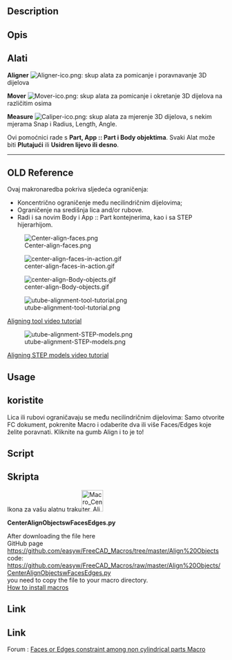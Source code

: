 <languages/>

{{VeryImportantMessage|Ovi su alati sada uključeni u [[Manipulator Workbench/hr|Manipulator Workbench]]. Instalirajte ovu radnu površinu za najnovija ažuriranja tih alata.}}

{{Macro/hr
|Name=Center Faces of Parts
|Translate=Središnja lica dijelova
|Icon=Macro_Center_Align_Objects_with_Faces_or_Edges.png
|Description=Ova makronaredba poravnava objekte preko ograničenja lica ili rubova. Ovi su alati sada uključeni u [https://github.com/easyw/Manipulator Manipulator Workbench]. Instalirajte ovu radnu površinu za najnovija ažuriranja tih alata.
|Author=easyw-fc
|Version=1.5.3
|Date=2017-10-01
|FCVersion=All
|Download=[https://www.freecad.org/wiki/images/e/ee/Macro_Center_Align_Objects_with_Faces_or_Edges.svg ToolBar Icon]<br/>[https://www.freecad.org/wiki/images/8/8b/Mover-ico.png Mover-ico]<br/>[https://www.freecad.org/wiki/images/e/ee/Caliper-ico.png Caliper-ico]
}}

<div lang="en" dir="ltr" class="mw-content-ltr">
==Description==
</div>

<div class="mw-translate-fuzzy">
==Opis==
</div>

{{Codeextralink|https://raw.githubusercontent.com/easyw/FreeCAD_Macros/master/Align%20Objects/CenterAlignObjectswFacesEdges.py}}

<span id="Tools"></span>
==Alati==

<div class="mw-translate-fuzzy">
'''Aligner''' [[File:Aligner-ico.png]]: skup alata za pomicanje i poravnavanje 3D dijelova
</div>

<div class="mw-translate-fuzzy">
'''Mover''' [[File:Mover-ico.png]]:  skup alata za pomicanje i okretanje 3D dijelova na različitim osima
</div>

<div class="mw-translate-fuzzy">
'''Measure''' [[File:Caliper-ico.png]]: skup alata za mjerenje 3D dijelova, s nekim mjerama Snap i Radius, Length, Angle.
</div> 

Ovi pomoćnici rade s '''Part, App :: Part i Body objektima'''.
Svaki Alat može biti '''Plutajući''' ili '''Usidren lijevo ili desno'''.

----

<span id="OLD_References"></span>
==OLD Reference==

Ovaj makronaredba pokriva sljedeća ograničenja:
* Koncentrično ograničenje među necilindričnim dijelovima;
* Ograničenje na središnja lica and/or rubove.
* Radi i sa novim Body i App :: Part kontejnerima, kao i sa STEP hijerarhijom.

[[File:Center-align-faces.png ]]

[[File:center-align-faces-in-action.gif]]

[[File:center-align-Body-objects.gif]]

[[File:utube-alignment-tool-tutorial.png]]

<div lang="en" dir="ltr" class="mw-content-ltr">
[https://youtu.be/qzixT157jJU Aligning tool video tutorial]
</div>

[[File:utube-alignment-STEP-models.png]]

<div lang="en" dir="ltr" class="mw-content-ltr">
[https://youtu.be/aQcPqhlgHBU Aligning STEP models video tutorial]
</div>

<div lang="en" dir="ltr" class="mw-content-ltr">
==Usage==
</div>

<div class="mw-translate-fuzzy">
==koristite==
Lica ili rubovi ograničavaju se među necilindričnim dijelovima: Samo otvorite FC dokument, pokrenite Macro i odaberite dva ili više Faces/Edges koje želite poravnati. Kliknite na gumb Align i to je to!
</div> 

<div lang="en" dir="ltr" class="mw-content-ltr">
==Script==
</div>

<div class="mw-translate-fuzzy">
==Skripta==
Ikona za vašu alatnu traku[[File:Macro_Center_Align_Objects_with_Faces_or_Edges.png|50px|link=https://www.freecad.org/wiki/File:Macro_Center_Align_Objects_with_Faces_or_Edges.svg]]
</div>

'''CenterAlignObjectswFacesEdges.py'''

After downloading the file here<br />
GitHub page
<br />
https://github.com/easyw/FreeCAD_Macros/tree/master/Align%20Objects
<br />
code:
<br />
https://github.com/easyw/FreeCAD_Macros/raw/master/Align%20Objects/CenterAlignObjectswFacesEdges.py
<br />
you need to copy the file to your macro directory.
<br />
[[How to install macros|How to install macros]]

<div lang="en" dir="ltr" class="mw-content-ltr">
==Link==
</div>

<div class="mw-translate-fuzzy">
==Link==
Forum :  [http://forum.freecad.org/viewtopic.php?f=22&t=18655 Faces or Edges constraint among non cylindrical parts Macro]
</div>